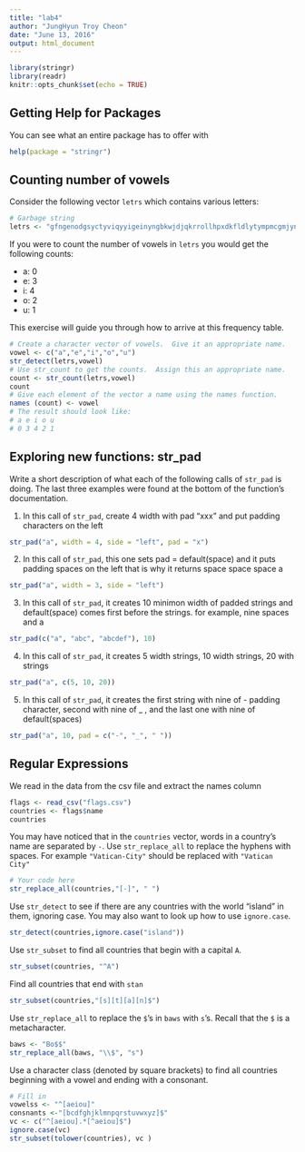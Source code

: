 ```yaml
---
title: "lab4"
author: "JungHyun Troy Cheon"
date: "June 13, 2016"
output: html_document
---
```


```r
library(stringr)
library(readr)
knitr::opts_chunk$set(echo = TRUE)
```

## Getting Help for Packages

You can see what an entire package has to offer with
```r
help(package = "stringr")
```


## Counting number of vowels

Consider the following vector `letrs` which contains various letters:
```r
# Garbage string
letrs <- "gfngenodgsyctyviqyyigeinyngbkwjdjqkrrollhpxdkfldlytympmcgmjynihusebtq"
```

If you were to count the number of vowels in `letrs` you would get the following counts:

- a: 0
- e: 3
- i: 4
- o: 2
- u: 1

This exercise will guide you through how to arrive at this frequency table.

```r
# Create a character vector of vowels.  Give it an appropriate name.
vowel <- c("a","e","i","o","u")
str_detect(letrs,vowel)
# Use str_count to get the counts.  Assign this an appropriate name.
count <- str_count(letrs,vowel)
count
# Give each element of the vector a name using the names function.
names (count) <- vowel
# The result should look like:
# a e i o u
# 0 3 4 2 1
```

## Exploring new functions: str_pad
Write a short description of what each of the following calls of `str_pad` is doing.  The last three examples were found at the bottom of the function's documentation.


1. In this call of `str_pad`, create 4 width with pad "xxx" and put padding characters on the left
```r
str_pad("a", width = 4, side = "left", pad = "x")


```

2. In this call of `str_pad`, this one sets pad = default(space) and it puts padding spaces on the left that is why it returns space space space a
```r
str_pad("a", width = 3, side = "left")
```

3. In this call of `str_pad`, it creates 10 minimon width of padded strings and default(space) comes first before the strings. for example, nine spaces and a
```r
str_pad(c("a", "abc", "abcdef"), 10)
```

4. In this call of `str_pad`, it creates 5 width strings, 10 width strings, 20 with strings
```r
str_pad("a", c(5, 10, 20))
```

5. In this call of `str_pad`, it creates the first string with nine of - padding character, second with nine of _ , and the last one with nine of default(spaces)
```r
str_pad("a", 10, pad = c("-", "_", " "))
```

## Regular Expressions

We read in the data from the csv file and extract the names column
```r
flags <- read_csv("flags.csv")
countries <- flags$name
countries
```

You may have noticed that in the `countries` vector, words in a country's name are separated by `-`.  Use `str_replace_all` to replace the hyphens with spaces.  For example `"Vatican-City"` should be replaced with `"Vatican City"`

```r
# Your code here
str_replace_all(countries,"[-]", " ")

```

Use `str_detect` to see if there are any countries with the world "island" in them, ignoring case.  You may also want to look up how to use `ignore.case`.

```r

str_detect(countries,ignore.case("island"))

```

Use `str_subset` to find all countries that begin with a capital `A`.
```r
str_subset(countries, "^A")
```

Find all countries that end with `stan`
```r
str_subset(countries,"[s][t][a][n]$")
```

Use `str_replace_all` to replace the `$`'s in `baws` with `s`'s.  Recall that the `$` is a metacharacter.
```r
baws <- "Bo$$"
str_replace_all(baws, "\\$", "s")
```

Use a character class (denoted by square brackets) to find all countries beginning with a vowel and ending with a consonant.
```r
# Fill in
vowelss <- "^[aeiou]"
consnants <-"[bcdfghjklmnpqrstuvwxyz]$"
vc <- c("^[aeiou].*[^aeiou]$")
ignore.case(vc)
str_subset(tolower(countries), vc )

```




